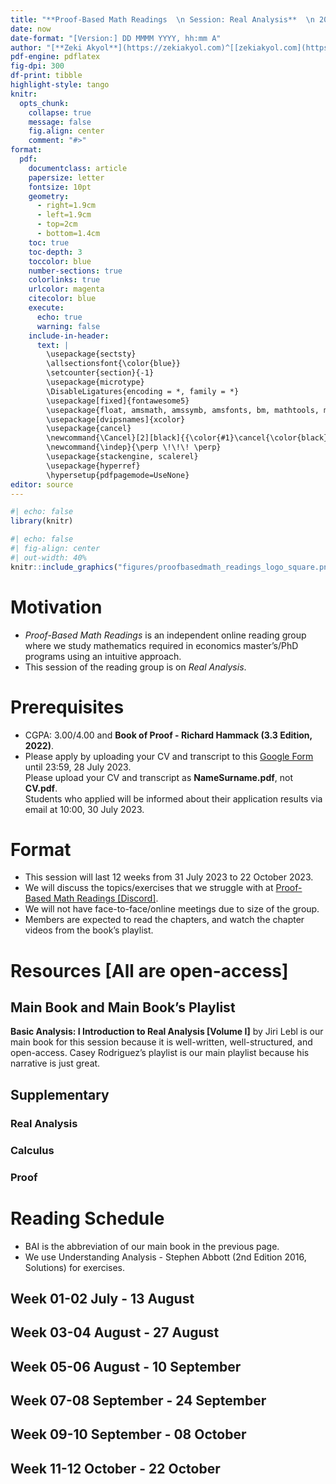 ```yaml
---
title: "**Proof-Based Math Readings  \n Session: Real Analysis**  \n 2023 Fall"
date: now
date-format: "[Version:] DD MMMM YYYY, hh:mm A"
author: "[**Zeki Akyol**](https://zekiakyol.com)^[[zekiakyol.com](https://zekiakyol.com)]  \n Department of Economics  \n Istanbul Technical University  \n [Click here for the most recent versions of the syllabuses](https://github.com/zekiakyol/proof-based-math-readings)"
pdf-engine: pdflatex
fig-dpi: 300
df-print: tibble
highlight-style: tango
knitr:
  opts_chunk: 
    collapse: true
    message: false
    fig.align: center
    comment: "#>"
format:
  pdf: 
    documentclass: article
    papersize: letter
    fontsize: 10pt
    geometry: 
      - right=1.9cm
      - left=1.9cm
      - top=2cm
      - bottom=1.4cm
    toc: true
    toc-depth: 3
    toccolor: blue
    number-sections: true
    colorlinks: true
    urlcolor: magenta
    citecolor: blue
    execute:
      echo: true
      warning: false
    include-in-header: 
      text: |
        \usepackage{sectsty}
        \allsectionsfont{\color{blue}}
        \setcounter{section}{-1}
        \usepackage{microtype}
        \DisableLigatures{encoding = *, family = *}
        \usepackage[fixed]{fontawesome5}
        \usepackage{float, amsmath, amssymb, amsfonts, bm, mathtools, mathastext}
        \usepackage[dvipsnames]{xcolor} 
        \usepackage{cancel}
        \newcommand{\Cancel}[2][black]{{\color{#1}\cancel{\color{black}#2}}}
        \newcommand{\indep}{\perp \!\!\! \perp}
        \usepackage{stackengine, scalerel}
        \usepackage{hyperref}
        \hypersetup{pdfpagemode=UseNone}
editor: source
---
```


```r
#| echo: false
library(knitr)
```

```r
#| echo: false
#| fig-align: center
#| out-width: 40%
knitr::include_graphics("figures/proofbasedmath_readings_logo_square.png")
```

\newpage

# Motivation 

  - *Proof-Based Math Readings* is an independent online reading group where we study mathematics required in economics master's/PhD programs using an intuitive approach.
  - This session of the reading group is on *Real Analysis*.

# Prerequisites

  - CGPA: 3.00/4.00 and **Book of Proof - Richard Hammack (3.3 Edition, 2022)**.
  - Please apply by uploading your CV and transcript to this [\faLink Google Form](https://docs.google.com/forms/d/e/1FAIpQLSeD7asHGf1_mFrMCPZRgsQplnrYfBD0Y5XVOS-q-mVe7slDhg/viewform) until 23:59, 28 July 2023.  
    Please upload your CV and transcript as **NameSurname.pdf**, not **CV.pdf**.  
    Students who applied will be informed about their application results via email at 10:00, 30 July 2023.

# Format

  - This session will last 12 weeks from 31 July 2023 to 22 October 2023.
  - We will discuss the topics/exercises that we struggle with at [\faDiscord Proof-Based Math Readings \[Discord\]](https://discord.com/).
  - We will not have face-to-face/online meetings due to size of the group.
  - Members are expected to read the chapters, and watch the chapter videos from the book's playlist.

# Resources [All are open-access]

## Main Book and Main Book's Playlist

**Basic Analysis: I Introduction to Real Analysis [Volume I]** by Jiri Lebl is our main book for this session because it is well-written, well-structured, and open-access. \newline
Casey Rodriguez's playlist is our main playlist because his narrative is just great.

\begin{itemize}
  \item[\faBook] \href{https://www.jirka.org/ra}{Basic Analysis I: Introduction to Real Analysis [Volume I] - Jiri Lebl (Version 6.0, 2023)}
  \item[\faYoutube] \href{https://www.youtube.com/playlist?list=PLUl4u3cNGP61O7HkcF7UImpM0cR_L2gSw}{Real Analysis - Casey Rodriguez (2020, Companion playlist to the main book)}
  \item[\faBook] \href{https://ocw.mit.edu/courses/18-100a-real-analysis-fall-2020/resources/mit18_100af20_lec_full2/}{Real Analysis - Casey Rodriguez (2020, Companion notes to the main book)}
\end{itemize}

## Supplementary

### Real Analysis

\begin{itemize}
  \item[\faYoutube] \href{https://www.youtube.com/playlist?list=PL22w63XsKjqxqaF-Q7MSyeSG1W1_xaQoS}{Real Analysis - Michael Penn (2021)}
  \item[\faYoutube] \href{https://www.youtube.com/playlist?list=PLztBpqftvzxWo4HxUYV58ENhxHV32Wxli}{Real Analysis - Wrath of Math (2023)}
  \item[\faYoutube] \href{https://www.youtube.com/playlist?list=PLysi2xmniDSzz6xT7IzOifpoexeKccThh}{Understanding Analysis - Stephen Abbott (2nd Edition 2016, Playlist by Marc Renaulty)}
  \item[\faBook] \href{https://uli.rocks/abbott}{Understanding Analysis - Stephen Abbott (2nd Edition 2016, Solutions by Ulisse Mini, Jesse Liby)}
  \item[\faYoutube] \href{https://www.youtube.com/playlist?list=PLUl4u3cNGP613ULTyHAqz04niYf722x7S}{Introduction To Metric Spaces - Paige Bright (2023)}
\end{itemize}

### Calculus

\begin{itemize}
  \item[\faYoutube] \href{https://www.youtube.com/playlist?list=PLZHQObOWTQDMsr9K-rj53DwVRMYO3t5Yr}{Essence of Calculus - 3Blue1Brown (2023)}
  \item[\faBook\faYoutube] \href{https://ocw.mit.edu/courses/18-01-single-variable-calculus-fall-2006}{Single Variable Calculus - David Jerison (2006)} and \href{https://ocw.mit.edu/courses/18-02-multivariable-calculus-fall-2007}{Multi Variable Calculus - Denis Auroux (2007)}
  \item[\faCalculator] \href{https://www.geogebra.org/m/f08hfjvx}{Geogebra - Sequences and Series Calculator} and \href{https://www.geogebra.org/graphing}{Geogebra - Function Graph}
\end{itemize}

### Proof

\begin{itemize}
  \item[\faBook] \href{https://www.people.vcu.edu/~rhammack/BookOfProof/}{Book of Proof - Richard Hammack (3.3 Edition, 2022)}
  \item[\faYoutube] \href{https://www.youtube.com/@jeremy9959/playlists?view=50&sort=dd&shelf_id=5}{Book of Proof - Richard Hammack (3.3 Edition, 2022, Companion playlist by Jeremy Teitelbaum)}
  \item[\faYoutube] \href{https://www.youtube.com/playlist?list=PLVMgvCDIRy1x00m7Oo9XzEkDDACeEK_m-}{Book of Proof - Richard Hammack (3.3 Edition, 2022, Companion playlist by Michael Penn)}
\end{itemize}

\newpage

# Reading Schedule

  - BAI is the abbreviation of our main book in the previous page.
  - We use Understanding Analysis - Stephen Abbott (2nd Edition 2016, Solutions) for exercises.

::: {.callout-tip icon=false}
## **Week 01-02 \hfill \faCalendar* 31 July - 13 August**

\begin{itemize}
  \item[\faBook] \textbf{BAI, List of Notation} (Page 309-312)
  \item[\faBook] \textbf{BAI, Chapter 0: Introduction}
  \item[] BAI, Chapter 0.1: About this book
  \item[] BAI, Chapter 0.2: About analysis
  \item[] BAI, Chapter 0.3: Basic set theory
\end{itemize}
:::

::: {.callout-tip icon=false}
## **Week 03-04 \hfill \faCalendar* 14 August - 27 August**

\begin{itemize}
  \item[\faBook] \textbf{BAI, Chapter 1: Real Numbers}
  \item[] BAI, Chapter 1.1: Basic properties
  \item[] BAI, Chapter 1.2: The set of real numbers
  \item[] BAI, Chapter 1.3: Absolute value and bounded functions
  \item[] BAI, Chapter 1.4: Intervals and the size of $\mathbb{R}$
  \item[] BAI, Chapter 1.5: Decimal representation of the reals
\end{itemize}
:::

::: {.callout-tip icon=false}
## **Week 05-06 \hfill \faCalendar* 28 August - 10 September**

\begin{itemize}
  \item[\faBook] \textbf{BAI, Chapter 2: Sequence and Series}
  \item[] BAI, Chapter 2.1: Sequences and limits
  \item[] BAI, Chapter 2.2: Facts about limits of sequences
  \item[] BAI, Chapter 2.3: Limit superior, limit inferior, and Bolzano–Weierstrass
  \item[] BAI, Chapter 2.4: Cauchy sequences
  \item[] BAI, Chapter 2.5: Series
  \item[] BAI, Chapter 2.6: More on series
\end{itemize}
:::

::: {.callout-tip icon=false}
## **Week 07-08 \hfill \faCalendar* 11 September - 24 September**

\begin{itemize}
  \item[\faBook] \textbf{BAI, Chapter 3: Continuous Functions}
  \item[] BAI, Chapter 3.1: Limits of functions
  \item[] BAI, Chapter 3.2: Continuous functions
  \item[] BAI, Chapter 3.3: Extreme and intermediate value theorems
  \item[] BAI, Chapter 3.4: Uniform continuity
\end{itemize}
:::

::: {.callout-tip icon=false}
## **Week 09-10 \hfill \faCalendar* 25 September - 08 October**

\begin{itemize}
  \item[\faBook] \textbf{BAI, Chapter 4: The Derivative}
  \item[] BAI, Chapter 4.1: The derivative
  \item[] BAI, Chapter 4.2: Mean value theorem
  \item[] BAI, Chapter 4.3: Taylor's theorem
\end{itemize}
:::

::: {.callout-tip icon=false}
## **Week 11-12 \hfill \faCalendar* 09 October - 22 October**

\begin{itemize}
  \item[\faBook] \textbf{BAI, Chapter 6: Sequence of Functions}
  \item[] BAI, Chapter 6.1: Pointwise and uniform convergence
  \item[] BAI, Chapter 6.2: Interchange of limits
\end{itemize}
:::
